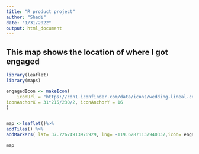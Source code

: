 ```yaml
---
title: "R product project"
author: "Shadi"
date: "1/31/2022"
output: html_document
---
```


## This map shows the location of where I got engaged 



```r
library(leaflet)
library(maps)

engagedIcon <- makeIcon(
    iconUrl = "https://cdn1.iconfinder.com/data/icons/wedding-lineal-color-set/512/Wedding_Rings_Phing-1024.png", iconWidth = 31*215/230, iconHeight = 31,
iconAnchorX = 31*215/230/2, iconAnchorY = 16
)


map <-leaflet()%>%
addTiles() %>%
addMarkers( lat= 37.72674913976929, lng= -119.62871137940337,icon= engagedIcon, popup="Got engaged here!" ) 

map

```